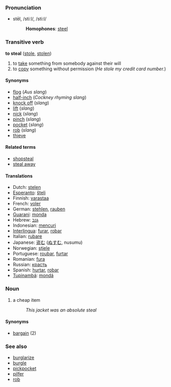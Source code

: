 === Pronunciation ===
*stēl, /stiːl/, /sti:l/
*:'''Homophones''': [[steel]]

=== Transitive verb ===
'''to steal''' ([[stole]], [[stolen]])

# to [[take]] something from somebody against their will
# to [[copy]] something without permission (''He stole my credit card number.'')
<!--# to remove
#:''steal yourself away''-->

====Synonyms====
*[[flog]] (''Aus slang'')
*[[half-inch]] (''Cockney rhyming slang'')
*[[knock off]] (''slang'')
*[[lift]] (''slang'')
*[[nick]] (''slang'')
*[[pinch]] (''slang'')
*[[pocket]] (''slang'')
*[[rob]] (''slang'')<!-- Irish, other dialects? -->
*[[thieve]]

====Related terms====
*[[shopsteal]]
*[[steal away]]

==== Translations ====
*Dutch: [[stelen]]
*[[Esperanto]]: [[ŝteli]]
*Finnish: [[varastaa]]
*French: [[voler]]
*German: [[stehlen]], [[rauben]] 
*[[Guarani]]: [[monda]]
*Hebrew: [[גנב]]
*Indonesian: [[curi|mencuri]]
*[[Interlingua]]: [[furar]], [[robar]] 
*Italian: [[rubare]]
*Japanese: [[盗む]] ([[ぬすむ]], nusumu)
*Norwegian: [[stjele]]
*Portuguese: [[roubar]], [[furtar]]
*Romanian: [[fura]]
*Russian: [[красть]]
*Spanish: [[hurtar]], [[robar]]
*[[Tupinambá]]: [[mondá]]

=== Noun ===
<!-- # a robbery -->
# a cheap item
#:''This jacket was an absolute steal''

====Synonyms====
*[[bargain]] (2)

===See also===
*[[burglarize]]
*[[burgle]]
*[[pickpocket]]
*[[pilfer]]
*[[rob]]